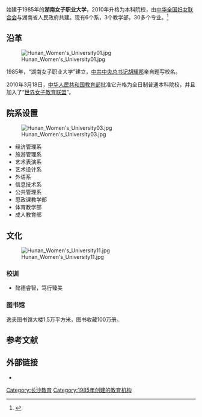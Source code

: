 
{{coord|28.116256|N|113.008758|E|format=dms|region:CN_type:edu|display=title}}
{{高校
|名称            = 湖南女子学院
|外文名          =  {{lang|en|Hunan Women's University}}
|图像            = [[Image:Hunan_Women's_University08.jpg|250px]] 
|图像说明        = 校门
|校训            = 懿德睿智，笃行臻美
|建校            = 1986年
|闭校            = 
|校庆日          = 
|类型            = [[公立大学|公立大学]] 
|隶属            = 湖南省教育厅
|书记            = 罗婷
|校长            = 杨兰英
|院长            = <!-- 大专为院长 -->
|教师            = 651（2018年10月）<ref name="18cat">{{cite news |author1= |url=http://www.hnwu.edu.cn/html/781/ |title=学校简介 |work=湖南女子学院 |date=2018年10月1日 |accessdate=2020年2月19日 |language=zh-hans |archive-date=2020年2月19日 |archive-url=https://web.archive.org/web/20200219063932/http://www.hnwu.edu.cn/html/781/ |dead-url=no }}</ref>
|职工            = 
|学生            = 9,040（2018年10月）<ref name="18cat"/>
|地址            = {{CHN}}[[湖南省|湖南省]][[长沙市|长沙市]][[雨花区|雨花区]]
|校园环境        = 市区 
|面积            = 577亩
|建筑面积        = 20万余平方米
|老校名          = 湖南女子职业大学
|体育项目        = 
|代表色          = <!--示例：[[紫色|紫色]]和[[金色|金色]] {{Color box|#232176}}{{Color box|#E2AF2D}} -->
|昵称            = 
|吉祥物          = 
|邮编            = 
|网站            = {{URL|http://www.hnnd.com.cn/}} 
|电话            = <!--  {{Tel|86|区号|号码 }}  -->
|标志            = <!--  [[Image:|225px]] -->
|脚注            = 
}}
{{engname|湖南女子学院|Hunan Women's University}}始建于1985年的'''湖南女子职业大学'''，2010年升格为本科院校，由[[中华全国妇女联合会|中华全国妇女联合会]]与湖南省人民政府共建。现有6个系，3个教学部，30多个专业。<ref>{{cite web |url=http://hunan.voc.com.cn/article/201310/201310261041058582.html |title=湖南女子学院增家政专业 本科生也去做保姆? |accessdate=2013 |publisher=湖南在线 |work= |language=zh-hans |archive-date=2014-03-20 |archive-url=https://web.archive.org/web/20140320065850/http://hunan.voc.com.cn/article/201310/201310261041058582.html |dead-url=no }}</ref>

== 沿革 ==
[[File:Hunan_Women's_University01.jpg|thumb]]

1985年，“湖南女子职业大学”建立，[[中共中央总书记|中共中央总书记]][[胡耀邦|胡耀邦]]亲自题写校名。

2010年3月18日，[[中华人民共和国教育部|中华人民共和国教育部]]批准它升格为全日制普通本科院校，并且加入了“[[世界女子教育联盟|世界女子教育联盟]]”。

==院系设置==
[[File:Hunan_Women's_University03.jpg|thumb]]

*经济管理系
*旅游管理系
*艺术表演系
*艺术设计系
*外语系
*信息技术系
*公共管理系
*思政课教学部
*体育教学部
*成人教育部

== 文化 ==
[[File:Hunan_Women's_University11.jpg|thumb]]

=== 校训 ===
*懿德睿智，笃行臻美

=== 图书馆 ===
逸夫图书馆大楼1.5万平方米，图书收藏100万册。

==参考文献==
{{reflist}}

==外部链接==
* {{Official website|1=http://www.hnnd.com.cn/}}
{{Commons category|Hunan Women's University}}

{{湖南高等院校}}

{{DEFAULTSORT:H湖南}}
[[Category:长沙教育|Category:长沙教育]]
[[Category:1985年创建的教育机构|Category:1985年创建的教育机构]]